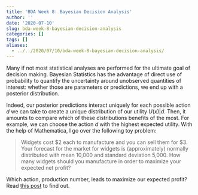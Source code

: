 ```yaml
---
title: 'BDA Week 8: Bayesian Decision Analysis'
author: ''
date: '2020-07-10'
slug: bda-week-8-bayesian-decision-analysis
categories: []
tags: []
aliases: 
  - ../../2020/07/10/bda-week-8-bayesian-decision-analysis/
---
```


Many if not most statistical analyses are performed for the ultimate goal of decision making. Bayesian Statistics has the advantage of direct use of probability to quantify the uncertainty around unobserved quantities of interest: whether those are parameters or predictions, we end up with a posterior distribution. 

Indeed, our posterior predictions interact uniquely for each possible action $d$ we can take to create a unique distribution of our utility $U(x)|d$. Then, it amounts to compare which of these distributions benefits of the most. For example, we can choose the action $d$ with the highest expected utility. With the help of Mathematica, I go over the following toy problem:

> Widgets cost $2 each to manufacture and you can sell them for $3. Your forecast for the market for widgets is (approximately) normally distributed with mean 10,000 and standard deviation 5,000. How many widgets should you manufacture in order to maximize your expected net profit?

Which action, production number, leads to maximize our expected profit? Read [this post](https://www.wolframcloud.com/obj/c888fd64-0372-4531-af70-94a53cafe364) to find out. 

